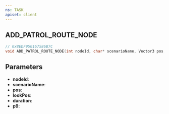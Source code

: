 ```yaml
---
ns: TASK
apiset: client
---
```

## ADD_PATROL_ROUTE_NODE

```c
// 0x8EDF950167586B7C
void ADD_PATROL_ROUTE_NODE(int nodeId, char* scenarioName, Vector3 pos, Vector3 lookPos, int duration, BOOL p9);
```


## Parameters
* **nodeId**:
* **scenarioName**:
* **pos**:
* **lookPos**:
* **duration**:
* **p9**: